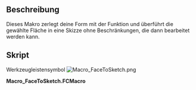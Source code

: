 <languages/>
{{Macro/de
|Name=FaceToSketch
|Name/de=FlächeZuSkizze
|Icon=Macro_FaceToSketch.png
|Description=Dieses Makro zerlegt Ihre Form mit der Funktion Entwurf Herabstufen und transformiert die in einer Skizze ausgewählte Fläche ohne Beschränkungen und bereit zur Änderung.
|Author=Jreinhardt
|Version=1.0
|Date=2013-12-23
|FCVersion=Alle
|Download=[https://www.freecadweb.org/wiki/images/6/6e/Macro_FaceToSketch.png WerkzeugLeisten Symbol]
}}

==Beschreibung==
Dieses Makro zerlegt deine Form mit der Funktion {{KEY|[[Image:Draft_Downgrade.svg|16px]] [[Draft Downgrade/de|Enwurf Herabstufen]]}} und überführt die gewählte Fläche in eine Skizze ohne Beschränkungen, die dann bearbeitet werden kann.

==Skript==

Werkzeugleistensymbol [[Image:Macro_FaceToSketch.png]]

'''Macro_FaceToSketch.FCMacro'''

{{MacroCode|code=

import Draft
  
wires,_faces = Draft.downgrade(FreeCADGui.Selection.getSelection(),delete=True)
  
sketch = Draft.makeSketch(wires[0:1])
for wire in wires[1:]:
    Draft.makeSketch([wire],addTo=sketch)
  
for wire in wires:
    FreeCAD.ActiveDocument.removeObject(wire.Name)
}}

{{clear}}